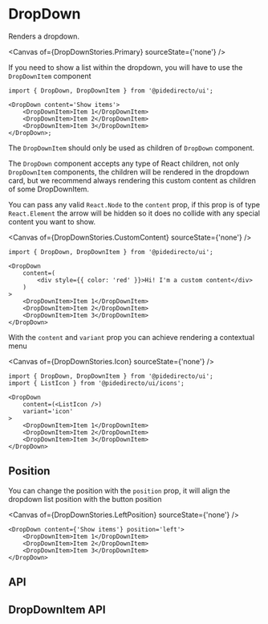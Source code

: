 

<Meta of={DropDownStories} />

# DropDown

Renders a dropdown.

<Canvas of={DropDownStories.Primary} sourceState={'none'} />

If you need to show a list within the dropdown, you will have to use the `DropDownItem` component

```tsx
import { DropDown, DropDownItem } from '@pidedirecto/ui';

<DropDown content='Show items'>
    <DropDownItem>Item 1</DropDownItem>
    <DropDownItem>Item 2</DropDownItem>
    <DropDownItem>Item 3</DropDownItem>
</DropDown>;
```

The `DropDownItem` should only be used as children of `DropDown` component.

The `DropDown` component accepts any type of React children, not only `DropDownItem` components, the children will be rendered in the dropdown card, but we recommend always rendering this custom content as children of some DropDownItem.

You can pass any valid `React.Node` to the `content` prop, if this prop is of type `React.Element` the arrow will be hidden so it does no collide with any special content you want to show.

<Canvas of={DropDownStories.CustomContent} sourceState={'none'} />

```tsx
import { DropDown, DropDownItem } from '@pidedirecto/ui';

<DropDown
    content=(
        <div style={{ color: 'red' }}>Hi! I'm a custom content</div>
    )
>
    <DropDownItem>Item 1</DropDownItem>
    <DropDownItem>Item 2</DropDownItem>
    <DropDownItem>Item 3</DropDownItem>
</DropDown>
```

With the `content` and `variant` prop you can achieve rendering a contextual menu

<Canvas of={DropDownStories.Icon} sourceState={'none'} />

```tsx
import { DropDown, DropDownItem } from '@pidedirecto/ui';
import { ListIcon } from '@pidedirecto/ui/icons';

<DropDown
    content=(<ListIcon />)
    variant='icon'
>
    <DropDownItem>Item 1</DropDownItem>
    <DropDownItem>Item 2</DropDownItem>
    <DropDownItem>Item 3</DropDownItem>
</DropDown>
```

## Position

You can change the position with the `position` prop, it will align the dropdown list position with the button position

<Canvas of={DropDownStories.LeftPosition} sourceState={'none'} />

```tsx
<DropDown content={'Show items'} position='left'>
    <DropDownItem>Item 1</DropDownItem>
    <DropDownItem>Item 2</DropDownItem>
    <DropDownItem>Item 3</DropDownItem>
</DropDown>
```

## API

<ArgTypes of={DropDownStories} />

## DropDownItem API

<ArgTypes of={DropDownItemStories} />
